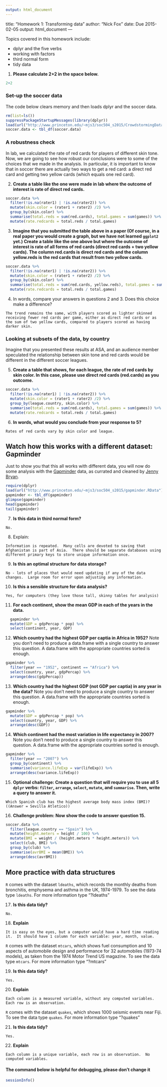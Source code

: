 ```yaml
---
output: html_document
---
```

title: "Homework 1: Transforming data"
author: "Nick Fox"
date: Due 2015-02-05
output: html_document
---

Topics covered in this homework include:
 
- dplyr and the five verbs
- working with factors
- third normal form
- tidy data


(@) **Please calculate 2+2 in the space below.**

```r
2+2
```

### Set-up the soccer data

The code below clears memory and then loads dplyr and the soccer data.

```r
rm(list=ls())
suppressPackageStartupMessages(library(dplyr))
load(url("http://www.princeton.edu/~mjs3/soc504_s2015/CrowdstormingDataJuly1st.RData"))
soccer.data <- tbl_df(soccer.data)
```

### A robustness check 

In lab, we calculated the rate of red cards for players of different skin tone.  Now, we are going to see how robust our conclusions were to some of the choices that we made in the analysis.  In particular, it is important to know that in soccer there are actually two ways to get a red card: a direct red card and getting two yellow cards (which equals one red card).

(@directreds) **Create a table like the one were made in lab where the outcome of interest is rate of direct red cards.**

```r
soccer.data %>%
  filter(!is.na(rater1) | !is.na(rater2)) %>%
  mutate(skin.color = (rater1 + rater2) /2) %>%
  group_by(skin.color) %>%
  summarise(total.reds = sum(red.cards), total.games = sum(games)) %>%
  mutate(rate.redcards = total.reds / total.games)
```

(@allreds) **Imagine that you submitted the table above in a paper (Of course, in a real paper you would create a graph, but we have not learned `ggplot2` yet.) Create a table like the one above but where the outcome of interest is rate of all forms of red cards (direct red cards + two yellow cards).  The column red.cards is direct red cards and the column yellow.reds is the red cards that result from two yellow cards.**

```r
soccer.data %>%
  filter(!is.na(rater1) | !is.na(rater2)) %>%
  mutate(skin.color = (rater1 + rater2) /2) %>%
  group_by(skin.color) %>%
  summarise(total.reds = sum(red.cards, yellow.reds), total.games = sum(games)) %>%
  mutate(rate.redcards = total.reds / total.games)
```

(@) In words, compare your answers in questions @directreds and @allreds.  Does this choice make a difference?

```answer
The trend remains the same, with players scored as lighter skinned receiving fewer red cards per game, either as direct red cards or as the sum of two yellow cards, compared to players scored as having darker skin.
```

### Looking at subsets of the data, by country

Imagine that you presented these results at ASA, and an audience member speculated the relationship between skin tone and red cards would be different in the different soccer leagues.

(@byleague) **Create a table that shows, for each league, the rate of red cards by skin color.  In this case, please use direct red cards (red.cards) as you outcome.**

```r
soccer.data %>%
  filter(!is.na(rater1) | !is.na(rater2)) %>%
  mutate(skin.color = (rater1 + rater2) /2) %>%
  group_by(league.country, skin.color) %>%
  summarise(total.reds = sum(red.cards), total.games = sum(games)) %>%
  mutate(rate.redcards = total.reds / total.games)
```

(@) **In words, what would you conclude from your response to @byleague?**

```answer
Rates of red cards vary by skin color and league.
```

## Watch how this works with a different dataset: Gapminder

Just to show you that this all works with different data, you will now do some analysis with the [Gapminder](http://www.gapminder.org/) data, as currated and cleaned by [Jenny Bryan](https://github.com/jennybc/gapminder).

```r
require(dplyr)
load(url("http://www.princeton.edu/~mjs3/soc504_s2015/gapminder.RData"))
gapminder <- tbl_df(gapminder)
glimpse(gapminder)
head(gapminder)
tail(gapminder)
```

(@) **Is this data in third normal form?**

```answer
No.
```

(@) Explain:

```answer
Information is repeated.  Many cells are devoted to saving that Afghanistan is part of Asia.  There should be separate databases using different primary keys to store unique information once.
```

(@) **Is this an optimal structure for data storage?**

```answer
No - lots of places that would need updating if any of the data changes.  Large room for error upon adjusting any information.
```
(@) **Is this a sensible structure for data analysis?**

```answer
Yes, for computers (they love those tall, skinny tables for analysis)
```

(@) **For each continent, show the mean GDP in each of the years in the data.**

```r
  gapminder %>%
  mutate(GDP = gdpPercap * pop) %>%
  select(continent, year, GDP)
```

(@) **Which country had the highest GDP per captia in Africa in 1952?**  Note you don't need to produce a data.frame with a single country to answer this question.  A data.frame with the appropriate countries sorted is enough.

```r
gapminder %>%
  filter(year == "1952", continent == "Africa") %>%
  select(country, year, gdpPercap) %>%
  arrange(desc(gdpPercap))
```

(@) **Which country had the highest GDP (not GDP per captia) in any year in the data?**  Note you don't need to produce a single country to answer this question.  A data.frame with the appropriate countries sorted is enough.

```r
gapminder %>%
  mutate(GDP = gdpPercap * pop) %>%
  select(country, year, GDP) %>%
  arrange(desc(GDP))
```

(@) **Which continent had the most variation in life expectancy in 2007?** Note you don't need to produce a single country to answer this question.  A data.frame with the appropriate countries sorted is enough.

```r
gapminder %>%
  filter(year == "2007") %>%
  group_by(continent) %>%
  summarise(variance.lifeExp = var(lifeExp)) %>%
  arrange(desc(variance.lifeExp))
```

(@openq) **Optional challenge: Create a question that will require you to use all 5 `dplyr` verbs: `filter`, `arrange`, `select`, `mutate`, and `summarise`.  Then, write a query to answer it.**

```answer
Which Spanish club has the highest average body mass index (BMI)? ((Answer = Sevilla Atletico))
```

(@) **Challenge problem: Now show the code to answer question @openq.**

```r
soccer.data %>%
  filter(league.country == "Spain") %>%
  mutate(height.meters = height / 100) %>%
  mutate(BMI = weight / (height.meters * height.meters)) %>%
  select(club, BMI) %>%
  group_by(club) %>%
  summarise(avrBMI = mean(BMI)) %>%
  arrange(desc(avrBMI))
```

## More practice with data structures

`R` comes with the dataset `ldeaths`, which records the monthly deaths from bronchitis, emphysema and asthma in the UK, 1974-1979.  To see the data type `ldeaths`. For more information type "?ldeaths"

(@) **Is this data tidy?**

```answer
No.
```

(@) **Explain**

```answer
It is easy on the eyes, but a computer would have a hard time reading it.  It should have 1 column for each variable: year, month, value.
```

`R` comes with the dataset `mtcars`, which shows fuel consumption and 10 aspects of automobile design and performance for 32 automobiles (1973-74 models), as taken from the 1974 Motor Trend US magazine.  To see the data type `mtcars`.  For more information type "?mtcars"

(@) **Is this data tidy?**

```answer
Yes.
```

(@) **Explain**

```answer
Each column is a measured variable, without any computed variables.  Each row is an observation.
```

`R` comes with the dataset `quakes`, which shows 1000 seismic events near Fiji.  To see the data type `quakes`.  For more information type "?quakes"

(@) **Is this data tidy?**

```answer
Yes.
```

(@) **Explain**

```answer
Each column is a unique variable, each row is an observation.  No computed variables.
```

#### The command below is helpful for debugging, please don't change it

```r
sessionInfo()
```